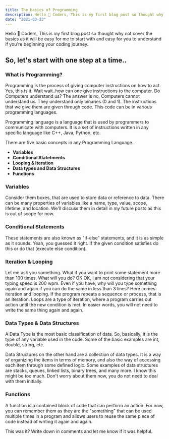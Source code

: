 ```yaml
---
title: The basics of Programming
description: Hello 👋 Coders, This is my first blog post so thought why not cover the basics as it will be easy for me to start with and..
date: "2021-03-23"
---
```



Hello 👋 Coders, This is my first blog post so thought why not cover the basics as it will be easy for me to start with and easy for you to understand if you're beginning your coding journey.

## So, let's start with one step at a time..

### What is Programming?

Programming is the process of giving computer instructions on how to act. Yes, this is it. Wait wait..how can one give instructions to the computer. Do Computers understand us? The answer is no, Computers cannot understand us. They understand only binaries (0 and 1). The instructions that we give them are given through code.
This code can be in various programming languages. 

Programming language is a language that is used by programmers to communicate with computers. It is a set of instructions written in any specific language like C++, Java, Python, etc.

There are five basic concepts in any Programming Language..

* **Variables**
* **Conditional Statetments**
* **Looping & Iteration**
* **Data types and Data Structures**
* **Functions**

### Variables

Consider them boxes, that are used to store data or reference to data. There can be many properties of variables like a name, type, value, scope, lifetime, and location. We'll discuss them in detail in my future posts as this is out of scope for now.

### Conditional Statements

These statements are also known as "if-else" statements, and it is as simple as it sounds. Yeah, you guessed it right. If the given condition satisfies do this or do that (execute else condition).

### Iteration & Looping

Let me ask you something. What if you want to print some statement more than 100 times. What will you do? OK OK, I am not considering that your typing speed is 200 wpm. Even if you have, why will you type something again and again if you can do the same in less than 3 lines? Here comes iteration and looping. If the program repeats a sequence or process, that is an iteration. Loops are a type of iteration, where a program carries out action until the new condition is met. In easier words, you will not need to write the same thing again and again.

### Data Types & Data Structures

A Data Type is the most basic classification of data. So, basically, it is the type of any variable used in the code. Some of the basic examples are int, double, string, etc.

Data Structures on the other hand are a collection of data types. It is a way of organizing the items in terms of memory, and also the way of accessing each item through some defined logic. Some examples of data structures are stacks, queues, linked lists, binary trees, and many more. I know this might be too much. Don't worry about them now, you do not need to deal with them initially.

### Functions

A function is a contained block of code that can perform an action. For now, you can remember them as they are the "something" that can be used multiple times in a program and allows users to reuse the same piece of code instead of writing it again and again.

This was it? Write down in comments and let me know if it was helpful.



















